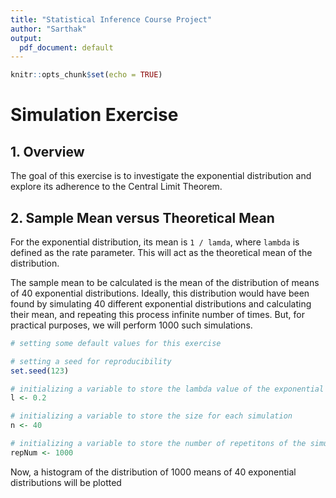 ```yaml
---
title: "Statistical Inference Course Project"
author: "Sarthak"
output:
  pdf_document: default
---
```


```r
knitr::opts_chunk$set(echo = TRUE)
```

# Simulation Exercise

## 1. Overview

The goal of this exercise is to investigate the exponential distribution and explore its adherence to the Central Limit Theorem.

## 2. Sample Mean versus Theoretical Mean

For the exponential distribution, its mean is `1 / lamda`, where `lambda` is defined as the rate parameter. This will act as the theoretical mean of the distribution.

The sample mean to be calculated is the mean of the distribution of means of 40 exponential distributions. Ideally, this distribution would have been found by simulating 40 different exponential distributions and calculating their mean, and repeating this process infinite number of times. But, for practical purposes, we will perform 1000 such simulations.

```r
# setting some default values for this exercise

# setting a seed for reproducibility
set.seed(123)

# initializing a variable to store the lambda value of the exponential distribution
l <- 0.2

# initializing a variable to store the size for each simulation
n <- 40

# initializing a variable to store the number of repetitons of the simulation
repNum <- 1000
```

Now, a histogram of the distribution of 1000 means of 40 exponential distributions will be plotted

```r

```
